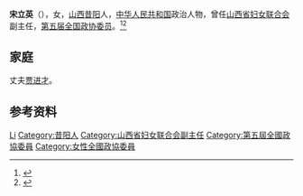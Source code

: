'''宋立英'''（{{bd|1930年|}}），女，[[山西|山西]][[昔阳|昔阳]]人，[[中华人民共和国|中华人民共和国]]政治人物，曾任[[山西省妇女联合会|山西省妇女联合会]]副主任，[[第五届全国政协委员|第五届全国政协委员]]。<ref>{{Cite book|title=中华人民共和国职官志|author=何虎生, 李耀东, 向常福主编|publisher=中国社会出版社|year=2003|isbn=9787800883934|location=北京|pages=}}</ref><ref>{{Cite book|title=历届全国政协委员人名辞典|author=|publisher=中国国际广播出版社|year=1996|isbn=9787507813746|location=北京|pages=286}}</ref>

== 家庭 ==
丈夫[[贾进才|贾进才]]。

== 参考资料 ==
{{reflist}}

{{中国人物小作品}}
{{中华全国妇女联合会第四届执行委员会}}

{{Authority control}}
{{DEFAULTSORT:Song宋}}
[[Category:宋姓|Li]]
[[Category:昔阳人|Category:昔阳人]]
[[Category:山西省妇女联合会副主任|Category:山西省妇女联合会副主任]]
[[Category:第五屆全國政協委員|Category:第五屆全國政協委員]]
[[Category:女性全國政協委員|Category:女性全國政協委員]]